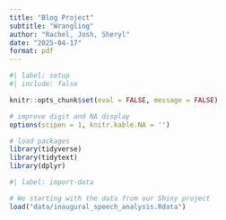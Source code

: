 ```yaml
---
title: "Blog Project"
subtitle: "Wrangling"
author: "Rachel, Josh, Sheryl"
date: "2025-04-17"
format: pdf
---
```



```r
#| label: setup
#| include: false

knitr::opts_chunk$set(eval = FALSE, message = FALSE)

# improve digit and NA display 
options(scipen = 1, knitr.kable.NA = '')

# load packages
library(tidyverse)
library(tidytext)
library(dplyr)

```


```r
#| label: import-data

# We starting with the data from our Shiny project
load("data/inaugural_speech_analysis.Rdata")

```


